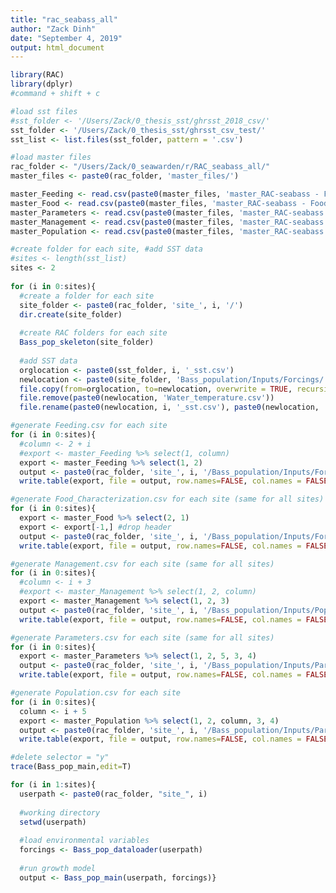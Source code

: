 ```yaml
---
title: "rac_seabass_all"
author: "Zack Dinh"
date: "September 4, 2019"
output: html_document
---
```


```r
library(RAC)
library(dplyr)
#command + shift + c

#load sst files
#sst_folder <- '/Users/Zack/0_thesis_sst/ghrsst_2018_csv/'
sst_folder <- '/Users/Zack/0_thesis_sst/ghrsst_csv_test/'
sst_list <- list.files(sst_folder, pattern = '.csv')

#load master files
rac_folder <- "/Users/Zack/0_seawarden/r/RAC_seabass_all/"
master_files <- paste0(rac_folder, 'master_files/')

master_Feeding <- read.csv(paste0(master_files, 'master_RAC-seabass - Feeding.csv'), header=TRUE, sep=",")
master_Food <- read.csv(paste0(master_files, 'master_RAC-seabass - Food_Characterization.csv'), header=FALSE, sep=",")
master_Parameters <- read.csv(paste0(master_files, 'master_RAC-seabass - Parameters.csv'), header=FALSE, sep=",")
master_Management <- read.csv(paste0(master_files, 'master_RAC-seabass - Management.csv'), header=FALSE, sep=",")
master_Population <- read.csv(paste0(master_files, 'master_RAC-seabass - Population.csv'), header=FALSE, sep=",")
```

```r
#create folder for each site, #add SST data
#sites <- length(sst_list)
sites <- 2
 
for (i in 0:sites){
  #create a folder for each site
  site_folder <- paste0(rac_folder, 'site_', i, '/')  
  dir.create(site_folder) 
  
  #create RAC folders for each site
  Bass_pop_skeleton(site_folder) 
  
  #add SST data
  orglocation <- paste0(sst_folder, i, '_sst.csv')
  newlocation <- paste0(site_folder, 'Bass_population/Inputs/Forcings/')
  file.copy(from=orglocation, to=newlocation, overwrite = TRUE, recursive = FALSE, copy.mode = TRUE)
  file.remove(paste0(newlocation, 'Water_temperature.csv'))
  file.rename(paste0(newlocation, i, '_sst.csv'), paste0(newlocation, 'Water_temperature.csv'))}
```

```r
#generate Feeding.csv for each site
for (i in 0:sites){
  #column <- 2 + i
  #export <- master_Feeding %>% select(1, column)
  export <- master_Feeding %>% select(1, 2)
  output <- paste0(rac_folder, 'site_', i, '/Bass_population/Inputs/Forcings/Feeding.csv')
  write.table(export, file = output, row.names=FALSE, col.names = FALSE, sep=",")}

#generate Food_Characterization.csv for each site (same for all sites)
for (i in 0:sites){
  export <- master_Food %>% select(2, 1)
  export <- export[-1,] #drop header
  output <- paste0(rac_folder, 'site_', i, '/Bass_population/Inputs/Forcings/Food_Characterization.csv')
  write.table(export, file = output, row.names=FALSE, col.names = FALSE, sep=",")}

#generate Management.csv for each site (same for all sites)
for (i in 0:sites){
  #column <- i + 3
  #export <- master_Management %>% select(1, 2, column)
  export <- master_Management %>% select(1, 2, 3)
  output <- paste0(rac_folder, 'site_', i, '/Bass_population/Inputs/Population_management/Management.csv')
  write.table(export, file = output, row.names=FALSE, col.names = FALSE, sep=",")}

#generate Parameters.csv for each site (same for all sites)
for (i in 0:sites){
  export <- master_Parameters %>% select(1, 2, 5, 3, 4)
  output <- paste0(rac_folder, 'site_', i, '/Bass_population/Inputs/Parameters/Parameters.csv')
  write.table(export, file = output, row.names=FALSE, col.names = FALSE, sep=",")}

#generate Population.csv for each site
for (i in 0:sites){
  column <- i + 5
  export <- master_Population %>% select(1, 2, column, 3, 4)
  output <- paste0(rac_folder, 'site_', i, '/Bass_population/Inputs/Parameters/Population.csv')
  write.table(export, file = output, row.names=FALSE, col.names = FALSE, sep=",")}
```

```r
#delete selector = "y"
trace(Bass_pop_main,edit=T)

for (i in 1:sites){
  userpath <- paste0(rac_folder, "site_", i)
  
  #working directory
  setwd(userpath) 
  
  #load environmental variables
  forcings <- Bass_pop_dataloader(userpath) 
 
  #run growth model
  output <- Bass_pop_main(userpath, forcings)}
```

